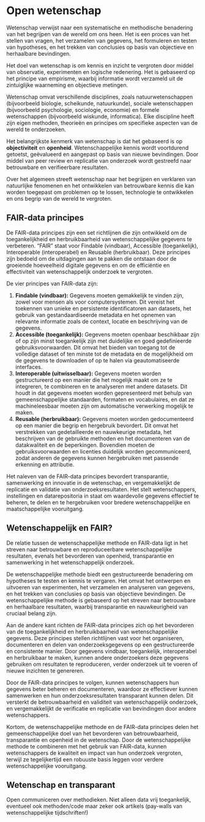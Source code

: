 # Open wetenschap {#sec-open-wetenschap} 

Wetenschap verwijst naar een systematische en methodische benadering van het begrijpen van de wereld om ons heen. Het is een proces van het stellen van vragen, het verzamelen van gegevens, het formuleren en testen van hypotheses, en het trekken van conclusies op basis van objectieve en herhaalbare bevindingen.

Het doel van wetenschap is om kennis en inzicht te vergroten door middel van observatie, experimenten en logische redenering. Het is gebaseerd op het principe van empirisme, waarbij informatie wordt verzameld uit de zintuiglijke waarneming en objectieve metingen.

Wetenschap omvat verschillende disciplines, zoals natuurwetenschappen (bijvoorbeeld biologie, scheikunde, natuurkunde), sociale wetenschappen (bijvoorbeeld psychologie, sociologie, economie) en formele wetenschappen (bijvoorbeeld wiskunde, informatica). Elke discipline heeft zijn eigen methoden, theorieën en principes om specifieke aspecten van de wereld te onderzoeken.

Het belangrijkste kenmerk van wetenschap is dat het gebaseerd is op **objectiviteit** en **openheid**. Wetenschappelijke kennis wordt voortdurend getoetst, geëvalueerd en aangepast op basis van nieuwe bevindingen. Door middel van peer review en replicatie van onderzoek wordt gestreefd naar betrouwbare en verifieerbare resultaten.

Over het algemeen streeft wetenschap naar het begrijpen en verklaren van natuurlijke fenomenen en het ontwikkelen van betrouwbare kennis die kan worden toegepast om problemen op te lossen, technologie te ontwikkelen en ons begrip van de wereld te vergroten.


## FAIR-data principes 

De FAIR-data principes zijn een set richtlijnen die zijn ontwikkeld om de toegankelijkheid en herbruikbaarheid van wetenschappelijke gegevens te verbeteren. "FAIR" staat voor Findable (vindbaar), Accessible (toegankelijk), Interoperable (interoperabel) en Reusable (herbruikbaar). Deze principes zijn bedoeld om de uitdagingen aan te pakken die ontstaan door de groeiende hoeveelheid digitale gegevens en om de efficiëntie en effectiviteit van wetenschappelijk onderzoek te vergroten.

De vier principes van FAIR-data zijn:

  1. **Findable (vindbaar):** Gegevens moeten gemakkelijk te vinden zijn, zowel voor mensen als voor computersystemen. Dit vereist het toekennen van unieke en persistente identificatoren aan datasets, het gebruik van gestandaardiseerde metadata en het opnemen van relevante informatie zoals de context, locatie en beschrijving van de gegevens.
  1. **Accessible (toegankelijk):** Gegevens moeten openbaar beschikbaar zijn of op zijn minst toegankelijk zijn met duidelijke en goed gedefinieerde gebruiksvoorwaarden. Dit omvat het bieden van toegang tot de volledige dataset of ten minste tot de metadata en de mogelijkheid om de gegevens te downloaden of op te halen via geautomatiseerde interfaces.
  1. **Interoperable (uitwisselbaar):** Gegevens moeten worden gestructureerd op een manier die het mogelijk maakt om ze te integreren, te combineren en te analyseren met andere datasets. Dit houdt in dat gegevens moeten worden gepresenteerd met behulp van gemeenschappelijke standaarden, formaten en vocabulaires, en dat ze machineleesbaar moeten zijn om automatische verwerking mogelijk te maken.
  1. **Reusable (herbruikbaar):** Gegevens moeten worden gedocumenteerd op een manier die begrip en hergebruik bevordert. Dit omvat het verstrekken van gedetailleerde en nauwkeurige metadata, het beschrijven van de gebruikte methoden en het documenteren van de datakwaliteit en de beperkingen. Bovendien moeten de gebruiksvoorwaarden en licenties duidelijk worden gecommuniceerd, zodat anderen de gegevens kunnen hergebruiken met passende erkenning en attributie.

Het naleven van de FAIR-data principes bevordert transparantie, samenwerking en innovatie in de wetenschap, en vergemakkelijkt de replicatie en validatie van onderzoeksresultaten. Het stelt wetenschappers, instellingen en datarepositoria in staat om waardevolle gegevens effectief te beheren, te delen en te hergebruiken voor bredere wetenschappelijke en maatschappelijke vooruitgang.


## Wetenschappelijk en FAIR?

De relatie tussen de wetenschappelijke methode en FAIR-data ligt in het streven naar betrouwbare en reproduceerbare wetenschappelijke resultaten, evenals het bevorderen van openheid, transparantie en samenwerking in het wetenschappelijk onderzoek.

De wetenschappelijke methode biedt een gestructureerde benadering om hypotheses te testen en kennis te vergaren. Het omvat het ontwerpen en uitvoeren van experimenten, het verzamelen en analyseren van gegevens, en het trekken van conclusies op basis van objectieve bevindingen. De wetenschappelijke methode is gebaseerd op het streven naar betrouwbare en herhaalbare resultaten, waarbij transparantie en nauwkeurigheid van cruciaal belang zijn.

Aan de andere kant richten de FAIR-data principes zich op het bevorderen van de toegankelijkheid en herbruikbaarheid van wetenschappelijke gegevens. Deze principes stellen richtlijnen vast voor het organiseren, documenteren en delen van onderzoeksgegevens op een gestructureerde en consistente manier. Door gegevens vindbaar, toegankelijk, interoperabel en herbruikbaar te maken, kunnen andere onderzoekers deze gegevens gebruiken om resultaten te reproduceren, verder onderzoek uit te voeren of nieuwe inzichten te genereren.

Door de FAIR-data principes te volgen, kunnen wetenschappers hun gegevens beter beheren en documenteren, waardoor ze effectiever kunnen samenwerken en hun onderzoeksresultaten transparant kunnen delen. Dit versterkt de betrouwbaarheid en validiteit van wetenschappelijk onderzoek, en vergemakkelijkt de verificatie en replicatie van bevindingen door andere wetenschappers.

Kortom, de wetenschappelijke methode en de FAIR-data principes delen het gemeenschappelijke doel van het bevorderen van betrouwbaarheid, transparantie en openheid in de wetenschap. Door de wetenschappelijke methode te combineren met het gebruik van FAIR-data, kunnen wetenschappers de kwaliteit en impact van hun onderzoek vergroten, terwijl ze tegelijkertijd een robuuste basis leggen voor verdere wetenschappelijke vooruitgang.


## Wetenschap en transparant

Open communiceren over methodieken.
Niet alleen data vrij toegankelijk, eventueel ook methoden/code maar zeker ook artikels (pay-walls van wetenschappelijke tijdschriften!)

